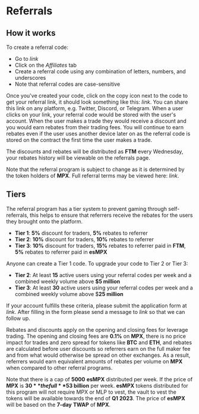 # **Referrals**

## **How it works**

To create a referral code:
-   Go to _link_
-   Click on the *Affiliates* tab
-   Create a referral code using any combination of letters, numbers, and underscores
-   Note that referral codes are case-sensitive

Once you've created your code, click on the copy icon next to the code to get your referral link, it should look something like this: _link_. You can share this link on any platform, e.g. Twitter, Discord, or Telegram. When a user clicks on your link, your referral code would be stored with the user's account. When the user makes a trade they would receive a discount and you would earn rebates from their trading fees. You will continue to earn rebates even if the user uses another device later on as the referral code is stored on the contract the first time the user makes a trade.

The discounts and rebates will be distributed as **FTM** every Wednesday, your rebates history will be viewable on the referrals page.

Note that the referral program is subject to change as it is determined by the token holders of **MPX**. Full referral terms may be viewed here: _link_.

## **Tiers**

The referral program has a tier system to prevent gaming through self-referrals, this helps to ensure that referrers receive the rebates for the users they brought onto the platform.

- **Tier 1**: **5%** discount for traders, **5%** rebates to referrer
- **Tier 2**: **10%** discount for traders, **10%** rebates to referrer
- **Tier 3**: **10%** discount for traders, **15%** rebates to referrer paid in **FTM**, **5%** rebates to referrer paid in **esMPX**

Anyone can create a Tier 1 code. To upgrade your code to Tier 2 or Tier 3:
- **Tier 2**: At least **15** active users using your referral codes per week and a combined weekly volume above **$5 million**
- **Tier 3**: At least **30** active users using your referral codes per week and a combined weekly volume above $**25 million**

If your account fulfills these criteria, please submit the application form at _link_. After filling in the form please send a message to _link_ so that we can follow up.

Rebates and discounts apply on the opening and closing fees for leverage trading. The opening and closing fees are **0.1%** on **MPX**, there is no price impact for trades and zero spread for tokens like **BTC** and **ETH**, and rebates are calculated before user discounts so referrers earn on the full maker fee and from what would otherwise be spread on other exchanges. As a result, referrers would earn equivalent amounts of rebates per volume on **MPX** when compared to other referral programs.

Note that there is a cap of **5000** **esMPX** distributed per week. If the price of **MPX** is **$30** the full **5%** bonus can be paid for total **Tier 3** referral volumes of up to **$3 billion** per week. **esMPX** tokens distributed for this program will not require MPX or MLP to vest, the vault to vest the tokens will be available towards the end of **Q1 2023**. The price of **esMPX** will be based on the **7-day** **TWAP** of **MPX**.